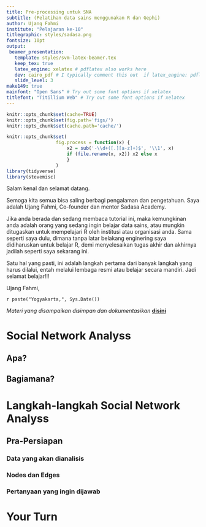 ```yaml
---
title: Pre-processing untuk SNA
subtitle: (Pelatihan data sains menggunakan R dan Gephi)
author: Ujang Fahmi
institute: "Pelajaran ke-10"
titlegraphic: styles/sadasa.png
fontsize: 10pt
output:
 beamer_presentation:
   template: styles/svm-latex-beamer.tex
   keep_tex: true
   latex_engine: xelatex # pdflatex also works here
   dev: cairo_pdf # I typically comment this out  if latex_engine: pdflatex
   slide_level: 3
make149: true
mainfont: "Open Sans" # Try out some font options if xelatex
titlefont: "Titillium Web" # Try out some font options if xelatex
---
```


```r
knitr::opts_chunk$set(cache=TRUE)
knitr::opts_chunk$set(fig.path='figs/')
knitr::opts_chunk$set(cache.path='cache/')

knitr::opts_chunk$set(
                  fig.process = function(x) {
                      x2 = sub('-\\d+([.][a-z]+)$', '\\1', x)
                      if (file.rename(x, x2)) x2 else x
                      }
                  )
library(tidyverse)
library(stevemisc)
```

Salam kenal dan selamat datang.

Semoga kita semua bisa saling berbagi pengalaman dan pengetahuan. Saya adalah Ujang Fahmi, Co-founder dan mentor Sadasa Academy.

\vspace{0.1in}

Jika anda berada dan sedang membaca tutorial ini, maka kemungkinan anda adalah orang yang sedang ingin belajar data sains, atau mungkin ditugaskan untuk mempelajari R oleh institusi atau organisasi anda. Sama seperti saya dulu, dimana tanpa latar belakang enginering saya didiharuskan untuk belajar R, demi menyelesaikan tugas akhir dan akhirnya jadilah seperti saya sekarang ini.

\vspace{0.1in}

Satu hal yang pasti, ini adalah langkah pertama dari banyak langkah yang harus dilalui, entah melalui lembaga resmi atau belajar secara mandiri. Jadi selamat belajar!!!

\vspace{0.1in}
Ujang Fahmi, 

`r paste("Yogyakarta,", Sys.Date())`

\vspace{0.1in}

*Materi yang disampaikan disimpan dan dokumentasikan* [**disini**](https://github.com/eppofahmi/belajaR/tree/master/upn-surabaya)

# Social Network Analyss

## Apa?

## Bagiamana?

# Langkah-langkah Social Network Analyss

## Pra-Persiapan 

### Data yang akan dianalisis

### Nodes dan Edges

### Pertanyaan yang ingin dijawab

# Your Turn